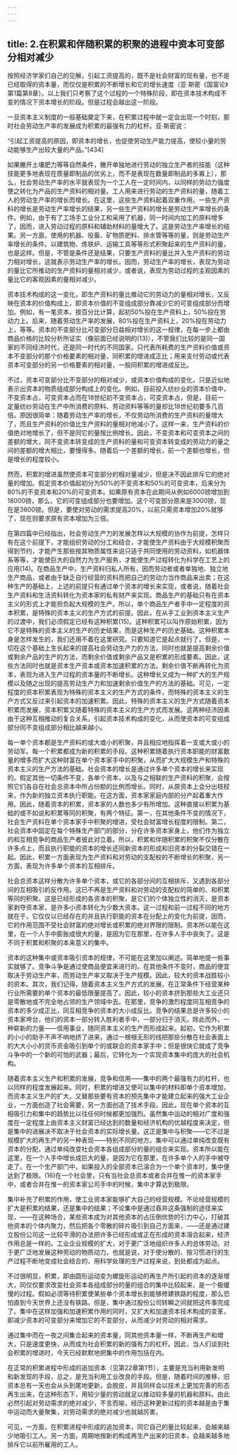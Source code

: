 ```yaml
---
---
---
```

title: 2.在积累和伴随积累的积聚的进程中资本可变部分相对减少
---




按照经济学家们自己的见解，引起工资提高的，既不是社会财富的现有量，也不是已经取得的资本量，而仅仅是积累的不断增长和它的增长速度（亚·斯密《国富论》第1篇第8章）。以上我们只考察了这个过程的一个特殊阶段，即在资本技术构成不变的情况下资本增长的阶段。但是过程会越出这一阶段。

一旦资本主义制度的一般基础奠定下来，在积累过程中就一定会出现一个时刻，那时社会劳动生产率的发展成为积累的最强有力的杠杆。亚·斯密说：

“引起工资提高的原因，即资本的增长，也促使劳动生产能力提高，使较小量的劳动能够生产出较大量的产品。”[434]

如果撇开土壤肥力等等自然条件，撇开单独地进行劳动的独立生产者的技能（这种技能更多地表现在质量即制品的优劣上，而不是表现在数量即制品的多寡上），那么，社会劳动生产率的水平就表现为一个工人在一定时间内，以同样的劳动力强度使之转化为产品的生产资料的相对量。工人用来进行劳动的生产资料的量，随着工人的劳动生产率的增长而增长。在这里，这些生产资料起着双重作用。一些生产资料的增长是劳动生产率增长的结果，另一些生产资料的增长是劳动生产率增长的条件。例如，由于有了工场手工业分工和采用了机器，同一时间内加工的原料增多了，因而，进入劳动过程的原料和辅助材料的量增大了。这是劳动生产率增长的结果。另一方面，使用的机器、役畜、矿物质肥料、排水管等等的量，则是劳动生产率增长的条件。以建筑物、炼铁炉、运输工具等等形式积聚起来的生产资料的量，也是这样。但是，不管是条件还是结果，只要生产资料的量比并入生产资料的劳动力相对增长，这就表示劳动生产率的增长。因而，劳动生产率的增长，表现为劳动的量比它所推动的生产资料的量相对减少，或者说，表现为劳动过程的主观因素的量比它的客观因素的量相对减少。

资本技术构成的这一变化，即生产资料的量比推动它的劳动力的量相对增长，又反映在资本的价值构成上，即资本价值的不变组成部分靠减少它的可变组成部分而增加。例如，有一笔资本，按百分比计算，起初50%投在生产资料上，50%投在劳动力上。后来，随着劳动生产率的发展，80%投在生产资料上，20%投在劳动力上，等等。资本的不变部分比可变部分日益相对增长的这一规律，在每一步上都由商品价格的比较分析所证实（像前面已经说明的(13)），不管我们比较的是同一国家的不同经济时代，还是同一时代的不同国家。只代表所耗费的生产资料价值或资本不变部分的那个价格要素的相对量，同积累的增进成正比；用来支付劳动或代表资本可变部分的另一价格要素的相对量，一般同积累的增进成反比。

不过，资本可变部分比不变部分的相对减少，或资本价值构成的变化，只是近似地表示出资本的物质组成部分构成上的变化。例如，目前投入纺纱业的资本价值中，不变资本占，可变资本占而在18世纪初不变资本占，可变资本占，但是，目前一定量纺纱劳动在生产中所消费的原料、劳动资料等等的量却比18世纪初要多几百倍。原因很简单：随着劳动生产率的增长，不仅劳动所消费的生产资料的量增大了，而且生产资料的价值比生产资料的量相对地减小了。这样一来，生产资料的价值绝对地增长了，但不是同它的量按比例增长。因此，不变资本和可变资本之间的差额的增大，同不变资本转变成的生产资料的量和可变资本转变成的劳动力的量之间的差额的增大相比，要慢得多。随着后一个差额的增长，前一个差额也增长，但是增长的程度较小。

然而，积累的增进虽然使资本可变部分的相对量减少，但是决不因此排斥它的绝对量的增加。假定资本价值起初分为50%的不变资本和50%的可变资本，后来分为80%的不变资本和20%的可变资本。如果原有资本在此期间从例如6000镑增加到18000镑，那么，它的可变组成部分也要增加。这个可变部分原来是3000镑，现在是3600镑。但是，要使对劳动的需求提高20%，以前只需资本增加20%就够了，现在则要求原有资本增加为三倍。

在第四篇中已经指出，社会劳动生产力的发展怎样以大规模的协作为前提，怎样只有在这个前提下，才能组织劳动的分工和结合，才能使生产资料由于大规模积聚而得到节约，才能产生那些按其物质属性来说只适于共同使用的劳动资料，如机器体系等等，才能使巨大的自然力为生产服务，才能使生产过程转化为科学在工艺上的应用(14)。在商品生产中，生产资料归私人所有，因而劳动者或者单独地、独立地生产商品，或者由于缺乏自行经营的资料而把自己的劳动力当作商品来出卖；在这种生产的基础上，上述的前提只有通过单个资本的增长来实现，或者说，随着社会生产资料和生活资料转化为资本家的私有财产来实现。商品生产的基础只有在资本主义的形式上才能担负起大规模的生产。所以，单个商品生产者手中一定程度的资本积累，是特殊的资本主义的生产方式的前提。因此，在从手工业到资本主义生产的过渡中，我们必须假定已经有这种积累(15)。这种积累可以叫作原始积累，因为它不是特殊的资本主义的生产的历史结果，而是这种生产的历史基础。这种积累本身是怎样发生的，我们还用不着在这里研究。只要知道它是起点就行了。但是，一切在这个基础上生长起来的提高社会劳动生产力的方法，同时也就是提高剩余价值或剩余产品的生产的方法，而剩余价值或剩余产品又是积累的形成要素。因此，这些方法同时也就是资本生产资本或资本加速积累的方法。剩余价值不断再转化为资本，表现为进入生产过程的资本量的不断增长。这种增长又成为一种扩大的生产规模以及随之出现的提高劳动生产力和加速剩余价值生产的方法的基础。可见，一定程度的资本积累表现为特殊的资本主义的生产方式的条件，而特殊的资本主义的生产方式又反过来引起资本的加速积累。因此，特殊的资本主义的生产方式随着资本积累而发展，资本积累又随着特殊的资本主义的生产方式而发展。这两种经济因素由于这种互相推动的复合关系，引起资本技术构成的变化，从而使资本的可变组成部分同不变组成部分相比越来越小。

每一单个资本都是生产资料的或大或小的积聚，并且相应地指挥着一支或大或小的劳动军。每一个积累都成为新的积累的手段。这种积累随着执行资本职能的财富数量的增多而扩大这种财富在单个资本家手中的积聚，从而扩大大规模生产和特殊的资本主义的生产方法的基础。社会资本的增长是通过许多单个资本的增长来实现的。假定其他一切条件不变，各单个资本，以及与之相联的生产资料的积聚，会按照它们各自在社会总资本中所占份额的比例而增长。同时，从原资本上会分出枝杈来，作为新的独立资本执行职能。在这方面，资本家家庭内部的分产起着重大作用。因此，随着资本的积累，资本家的人数也多少有所增加。这种直接以积累为基础的或不如说和积累等同的积聚，有两个特征。第一，在其他条件不变的情况下，社会生产资料在单个资本家手中积聚的增进，受社会财富增长程度的限制。第二，社会资本中固定在每个特殊生产部门的部分，分在许多资本家身上，他们作为独立的和互相竞争的商品生产者彼此对立着。所以，积累和伴随积累的积聚不仅分散在许多点上，而且执行职能的资本的增长还同新资本的形成和旧资本的分裂交错在一起。因此，积累一方面表现为生产资料和对劳动的支配权的不断增长的积聚，另一方面，表现为许多单个资本的互相排斥。

社会总资本这样分散为许多单个资本，或它的各部分间的互相排斥，又遇到各部分间的互相吸引的反作用。这已不再是生产资料和对劳动的支配权的简单的、和积累等同的积聚。这是已经形成的各资本的积聚，是它们的个体独立性的消灭，是资本家剥夺资本家，是许多小资本转化为少数大资本。这一过程和前一过程不同的地方就在于，它仅仅以已经存在的并且执行职能的资本在分配上的变化为前提，因而，它的作用范围不受社会财富的绝对增长或积累的绝对界限的限制。资本所以能在这里，在一个人手中膨胀成很大的量，是因为它在那里，在许多人手中丧失了。这是不同于积累和积聚的本来意义的集中。

资本的这种集中或资本吸引资本的规律，不可能在这里加以阐述。简单地提一些事实就够了。竞争斗争是通过使商品便宜来进行的。在其他条件不变时，商品的便宜取决于劳动生产率，而劳动生产率又取决于生产规模。因此，较大的资本战胜较小的资本。其次，我们记得，随着资本主义生产方式的发展，在正常条件下经营某种行业所需要的单个资本的最低限量提高了。因此，较小的资本挤到那些大工业还只是零散地或不完全地占领的生产领域中去。在那里，竞争的激烈程度同互相竞争的资本的多少成正比，同互相竞争的资本的大小成反比。竞争的结果总是许多较小的资本家垮台，他们的资本一部分转入胜利者手中，一部分归于消灭。除此而外，一种崭新的力量——信用事业，随同资本主义的生产而形成起来。起初，它作为积累的小小的助手不声不响地挤了进来，通过一根根无形的线把那些分散在社会表面上的大大小小的货币资金吸引到单个的或联合的资本家手中；但是很快它就成了竞争斗争中的一个新的可怕的武器；最后，它转化为一个实现资本集中的庞大的社会机构。

随着资本主义生产和积累的发展，竞争和信用——集中的两个最强有力的杠杆，也以同样的程度发展起来。同时，积累的增进又使可以集中的材料即单个资本增加，而资本主义生产的扩大，又替那些要有资本的预先集中才能建立起来的强大工业企业，一方面创造了社会需要，另一方面创造了技术手段。因此，现在单个资本的互相吸引力和集中的趋势比以往任何时候都更加强烈。虽然集中运动的相对广度和强度在一定程度上由资本主义财富已经达到的数量和经济机构的优越程度来决定，但是集中的进展决不取决于社会资本的实际增长量。这正是集中与积聚——它不过是规模扩大的再生产的另一种表现——特别不同的地方。集中可以通过单纯改变既有资本的分配，通过单纯改变社会资本各组成部分的量的组合来实现。资本所以能在这里，在一个人手中增长成巨大的量，是因为它在那里，在许多单个人的手中被夺走了。在一个生产部门中，如果投入的全部资本已溶合为一个单个资本时，集中便达到了极限。(16)在一个社会里，只有当社会总资本或者合并在惟一的资本家手中，或者合并在惟一的资本家公司手中的时候，集中才算达到极限。

集中补充了积累的作用，使工业资本家能够扩大自己的经营规模。不论经营规模的扩大是积累的结果，还是集中的结果；不论集中是通过吞并这条强制的途径来实现，——在这种场合，某些资本成为对其他资本的占压倒优势的引力中心，打破其他资本的个体内聚力，然后把各个零散的碎片吸引到自己方面来，——还是通过建立股份公司这一比较平滑的办法把许多已经形成或正在形成的资本溶合起来，经济作用总是一样的。工业企业规模的扩大，对于更广泛地组织许多人的总体劳动，对于更广泛地发展这种劳动的物质动力，也就是说，对于使分散的、按习惯进行的生产过程不断地变成社会结合的、用科学处理的生产过程来说，到处都成为起点。

不过很明显，积累，即由圆形运动变为螺旋形运动的再生产所引起的资本的逐渐增大，同仅仅要求改变社会资本各组成部分的量的组合的集中比较起来，是一个极缓慢的过程。假如必须等待积累使某些单个资本增长到能够修建铁路的程度，那么恐怕直到今天世界上还没有铁路。但是，集中通过股份公司转瞬之间就把这件事完成了。集中在这样加强和加速积累作用的同时，又扩大和加速资本技术构成的变革，即减少资本的可变部分来增加它的不变部分，从而减少对劳动的相对需求。

通过集中而在一夜之间集合起来的资本量，同其他资本量一样，不断再生产和增大，只是速度更快，从而成为社会积累的新的强有力的杠杆。因此，当人们谈到社会积累的增进时，今天已经默默地把集中的作用包括在内。

在正常的积累进程中形成的追加资本（见第22章第1节），主要是充当利用新发明和新发现的手段，总之，是充当利用工业改良的手段。但是，随着时间的推移，旧资本总有一天也会从头到尾地更新，会脱皮，并且同样会以技术上更加完善的形态再生出来，在这种形态下，用较少量的劳动就足以推动较多量的机器和原料。由此必然引起对劳动需求的绝对减少，不言而喻，经历这种更新过程的资本越是由于集中运动而大量聚集，对劳动需求的绝对减少也就越厉害。

可见，一方面，在积累进程中形成的追加资本，同它自己的量比较起来，会越来越少地吸引工人。另一方面，周期地按新的构成再生产出来的旧资本，会越来越多地排斥它以前所雇用的工人。